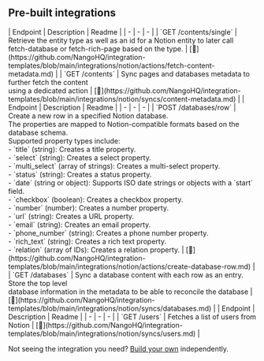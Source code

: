 
## Pre-built integrations

<AccordionGroup>


<Accordion title="Contents">
| Endpoint | Description | Readme |
| - | - | - |
| `GET /contents/single` | Retrieve the entity type as well as an id for a Notion entity to later call<br />fetch-database or fetch-rich-page based on the type. | [🔗](https://github.com/NangoHQ/integration-templates/blob/main/integrations/notion/actions/fetch-content-metadata.md) |
| `GET /contents` | Sync pages and databases metadata to further fetch the content<br />using a dedicated action | [🔗](https://github.com/NangoHQ/integration-templates/blob/main/integrations/notion/syncs/content-metadata.md) |
</Accordion>


<Accordion title="Databases">
| Endpoint | Description | Readme |
| - | - | - |
| `POST /databases/row` | Create a new row in a specified Notion database. <br />The properties are mapped to Notion-compatible formats based on the database schema. <br />Supported property types include:<br />- `title` (string): Creates a title property.<br />- `select` (string): Creates a select property.<br />- `multi_select` (array of strings): Creates a multi-select property.<br />- `status` (string): Creates a status property.<br />- `date` (string or object): Supports ISO date strings or objects with a `start` field.<br />- `checkbox` (boolean): Creates a checkbox property.<br />- `number` (number): Creates a number property.<br />- `url` (string): Creates a URL property.<br />- `email` (string): Creates an email property.<br />- `phone_number` (string): Creates a phone number property.<br />- `rich_text` (string): Creates a rich text property.<br />- `relation` (array of IDs): Creates a relation property. | [🔗](https://github.com/NangoHQ/integration-templates/blob/main/integrations/notion/actions/create-database-row.md) |
| `GET /databases` | Sync a database content with each row as an entry. Store the top level<br />database information in the metadata to be able to reconcile the database | [🔗](https://github.com/NangoHQ/integration-templates/blob/main/integrations/notion/syncs/databases.md) |
</Accordion>


<Accordion title="Users">
| Endpoint | Description | Readme |
| - | - | - |
| `GET /users` | Fetches a list of users from Notion | [🔗](https://github.com/NangoHQ/integration-templates/blob/main/integrations/notion/syncs/users.md) |
</Accordion>

</AccordionGroup>

<Tip>Not seeing the integration you need? [Build your own](https://docs.nango.dev/guides/custom-integrations/overview) independently.</Tip>

